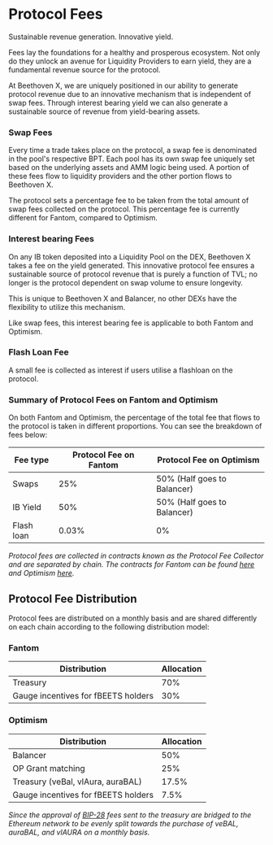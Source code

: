 # Protocol Fees
Sustainable revenue generation. Innovative yield.

Fees lay the foundations for a healthy and prosperous ecosystem. Not only do they unlock an avenue for Liquidity Providers to earn yield, they are a fundamental revenue source for the protocol.

At Beethoven X, we are uniquely positioned in our ability to generate protocol revenue due to an innovative mechanism that is independent of swap fees. Through interest bearing yield we can also generate a sustainable source of revenue from yield-bearing assets. 


### Swap Fees
Every time a trade takes place on the protocol, a swap fee is denominated in the pool's respective BPT. Each pool has its own swap fee uniquely set based on the underlying assets and AMM logic being used. A portion of these fees flow to liquidity providers and the other portion flows to Beethoven X. 

The protocol sets a percentage fee to be taken from the total amount of swap fees collected on the protocol. This percentage fee is currently different for Fantom, compared to Optimism.

### Interest bearing Fees
On any IB token deposited into a Liquidity Pool on the DEX, Beethoven X takes a fee on the yield generated. 
This innovative protocol fee ensures a sustainable source of protocol revenue that is purely a function of TVL; no longer is the protocol dependent on swap volume to ensure longevity. 

This is unique to Beethoven X and Balancer, no other DEXs have the flexibility to utilize this mechanism. 

Like swap fees, this interest bearing fee is applicable to both Fantom and Optimism.

### Flash Loan Fee

A small fee is collected as interest if users utilise a flashloan on the protocol. 

### Summary of Protocol Fees on Fantom and Optimism 
On both Fantom and Optimism, the percentage of the total fee that flows to the protocol is taken in different proportions. You can see the breakdown of fees below:

| Fee type   | Protocol Fee on Fantom | Protocol Fee on Optimism |
| --------   | ---------------------- | ------------------------ |
| Swaps      | 25% | 50% (Half goes to Balancer) |
| IB Yield   | 50% | 50% (Half goes to Balancer) |
| Flash loan | 0.03% | 0% |

_Protocol fees are collected in contracts known as the Protocol Fee Collector and are separated by chain. The contracts for Fantom can be found [here](https://ftmscan.com/address/0xc6920d3a369e7c8bd1a22dbe385e11d1f7af948f) and Optimism [here](https://optimistic.etherscan.io/address/0xce88686553686da562ce7cea497ce749da109f9f)._

## Protocol Fee Distribution
Protocol fees are distributed on a monthly basis and are shared differently on each chain according to the following distribution model:

### Fantom

| Distribution | Allocation |
| ------------ | ---------- |
| Treasury | 70% |
| Gauge incentives for fBEETS holders| 30% |

### Optimism 
| Distribution | Allocation |
| ------------ | ---------- |
| Balancer | 50% |
| OP Grant matching | 25% |
| Treasury (veBal, vlAura, auraBAL) | 17.5% |
| Gauge incentives for fBEETS holders| 7.5% |

_Since the approval of [BIP-28](https://snapshot.org/#/beets.eth/proposal/0x3d6e0373f0f1c041a82e6108a01aee2e00a21be43667259126b70e5fd2a5f93a) fees sent to the treasury are bridged to the Ethereum network to be evenly split towards the purchase of veBAL, auraBAL, and vlAURA on a monthly basis._


